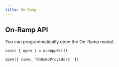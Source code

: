 ```yaml
---
title: On-Ramp
---
```




<Onramp />

## On-Ramp API

You can programmatically open the On-Ramp modal.

```
const { open } = useAppKit()

open({ view: 'OnRampProviders' })
```
